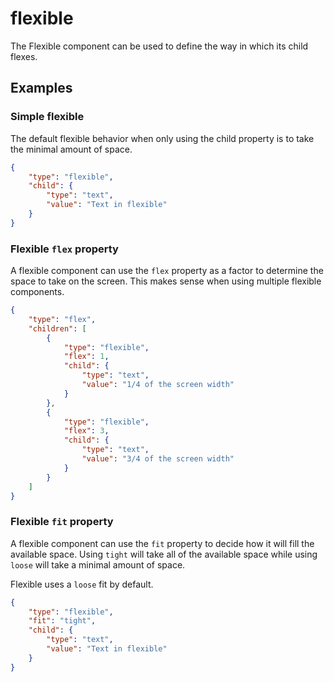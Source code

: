 
# flexible

The Flexible component can be used to define the way in which its child flexes.
 
## Examples

### Simple flexible

The default flexible behavior when only using the child property is to take the minimal amount of space.

```json
{
    "type": "flexible",
    "child": {
        "type": "text",
        "value": "Text in flexible"
    }
}
```

### Flexible `flex` property

A flexible component can use the `flex` property as a factor to determine the space to take on the screen. This makes sense when using multiple flexible components.

```json
{
    "type": "flex",
    "children": [
        {
            "type": "flexible",
            "flex": 1,
            "child": {
                "type": "text",
                "value": "1/4 of the screen width"
            }
        },
        {
            "type": "flexible",
            "flex": 3,
            "child": {
                "type": "text",
                "value": "3/4 of the screen width"
            }
        }
    ]
}
```

### Flexible `fit` property

A flexible component can use the `fit` property to decide how it will fill the available space. Using `tight` will take all of the available space while using `loose` will take a minimal amount of space.

Flexible uses a `loose` fit by default.

```json
{
    "type": "flexible",
    "fit": "tight",
    "child": {
        "type": "text",
        "value": "Text in flexible"
    }
}
```

<PropertyTable schema={flexibleSchema}/>